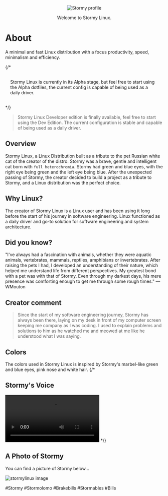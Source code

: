 

<div align="center">

<Image src={stormyprofile} width={300} alt="Stormy profile" />

Welcome to Stormy Linux.

</div>

# About

A minimal and fast Linux distribution with a focus productivity, speed, minimalism and efficiency.

{/* <p style="color: var(--vp-c-brand-dark); border: 1px solid var(--vp-c-brand-dark); border-radius:5px; padding: 1rem;">Stormy Linux is currently in its Alpha stage, but feel free to start using the Alpha dotfiles, the current config is capable of being used as a daily driver.</p> */}

> Stormy Linux Developer edition is finally available, feel free to start using the Dev Edition. The current configuration is stable and capable of being used as a daily driver.


## Overview

Stormy Linux, a Linux Distribution built as a tribute to the pet Russian white cat of the creator of the distro. Stormy was a brave, gentle and intelligent cat born with `full heterochromia`. Stormy had green and blue eyes, with the right eye being green and the left eye being blue. After the unexpected passing of Stormy, the creator decided to build a project as a tribute to Stormy, and a Linux distribution was the perfect choice.

## Why Linux?

The creator of Stormy Linux is a Linux user and has been using it long before the start of his journey in software engineering. Linux functioned as a daily driver and go-to solution for software engineering and system architecture. 

## Did you know?

"I've always had a fascination with animals, whether they were aquatic animals, vertebrates, mammals, reptiles, amphibians or invertebrates. After raising the pets I had, I developed an understanding of their nature, which helped me understand life from different perspectives. My greatest bond with a pet was with that of Stormy. Even through my darkest days, his mere presence was comforting enough to get me through some rough times." &mdash; WMouton

## Creator comment

> Since the start of my software engineering journey, Stormy has always been there, laying on my desk in front of my computer screen keeping me company as I was coding. I used to explain problems and solutions to him as he watched me and meowed at me like he understood what I was saying. 


## Colors

The colors used in Stormy Linux is inspired by Stormy's marbel-like green and blue eyes, pink nose and white hair.
{/* 
## Stormy's Voice

<video width={320} height={240} controls>
  <source src="/assets/stormy-voice.mp4" type="video/mp4" />
</video> */}

## A Photo of Stormy

You can find a picture of Stormy below...

<Image src={stormyimage} alt="stormylinux image"/>

#Stormy #Stormolomo #Brakebills #Stormables #Bills